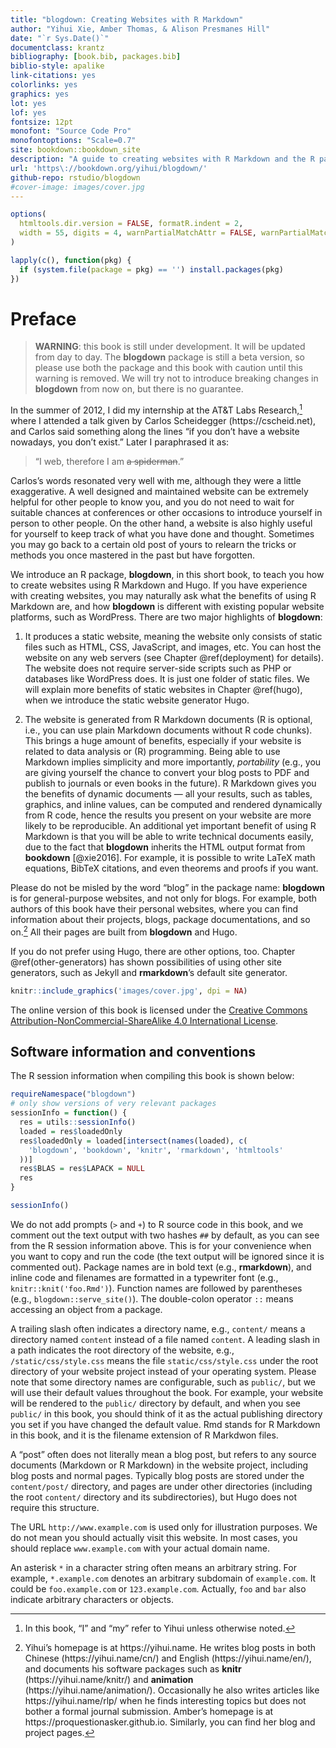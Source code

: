 ```yaml
--- 
title: "blogdown: Creating Websites with R Markdown"
author: "Yihui Xie, Amber Thomas, & Alison Presmanes Hill"
date: "`r Sys.Date()`"
documentclass: krantz
bibliography: [book.bib, packages.bib]
biblio-style: apalike
link-citations: yes
colorlinks: yes
graphics: yes
lot: yes
lof: yes
fontsize: 12pt
monofont: "Source Code Pro"
monofontoptions: "Scale=0.7"
site: bookdown::bookdown_site
description: "A guide to creating websites with R Markdown and the R package blogdown."
url: 'https\://bookdown.org/yihui/blogdown/'
github-repo: rstudio/blogdown
#cover-image: images/cover.jpg
---
```


```r
options(
  htmltools.dir.version = FALSE, formatR.indent = 2,
  width = 55, digits = 4, warnPartialMatchAttr = FALSE, warnPartialMatchDollar = FALSE
)

lapply(c(), function(pkg) {
  if (system.file(package = pkg) == '') install.packages(pkg)
})
```

# Preface {-}

> **WARNING**: this book is still under development. It will be updated from day to day. The **blogdown** package is still a beta version, so please use both the package and this book with caution until this warning is removed. We will try not to introduce breaking changes in **blogdown** from now on, but there is no guarantee.

In the summer of 2012, I did my internship at the AT&T Labs Research,^[In this book, "I" and "my" refer to Yihui unless otherwise noted.] where I attended a talk given by Carlos Scheidegger (https://cscheid.net), and Carlos said something along the lines "if you don't have a website nowadays, you don't exist." Later I paraphrased it as:

> "I web, therefore I am ~~a spiderman~~."

Carlos's words resonated very well with me, although they were a little exaggerative. A well designed and maintained website can be extremely helpful for other people to know you, and you do not need to wait for suitable chances at conferences or other occasions to introduce yourself in person to other people. On the other hand, a website is also highly useful for yourself to keep track of what you have done and thought. Sometimes you may go back to a certain old post of yours to relearn the tricks or methods you once mastered in the past but have forgotten.

We introduce an R package, **blogdown**, in this short book, to teach you how to create websites using R Markdown and Hugo. If you have experience with creating websites, you may naturally ask what the benefits of using R Markdown are, and how **blogdown** is different with existing popular website platforms, such as WordPress. There are two major highlights of **blogdown**:

1. It produces a static website, meaning the website only consists of static files such as HTML, CSS, JavaScript, and images, etc. You can host the website on any web servers (see Chapter \@ref(deployment) for details). The website does not require server-side scripts such as PHP or databases like WordPress does. It is just one folder of static files. We will explain more benefits of static websites in Chapter \@ref(hugo), when we introduce the static website generator Hugo.

1. The website is generated from R Markdown documents (R is optional, i.e., you can use plain Markdown documents without R code chunks). This brings a huge amount of benefits, especially if your website is related to data analysis or (R) programming. Being able to use Markdown implies simplicity and more importantly, _portability_ (e.g., you are giving yourself the chance to convert your blog posts to PDF and publish to journals or even books in the future). R Markdown gives you the benefits of dynamic documents --- all your results, such as tables, graphics, and inline values, can be computed and rendered dynamically from R code, hence the results you present on your website are more likely to be reproducible. An additional yet important benefit of using R Markdown is that you will be able to write technical documents easily, due to the fact that **blogdown** inherits the HTML output format from **bookdown** [@xie2016]. For example, it is possible to write LaTeX math equations, BibTeX citations, and even theorems and proofs if you want.

Please do not be misled by the word "blog" in the package name: **blogdown** is for general-purpose websites, and not only for blogs. For example, both authors of this book have their personal websites, where you can find information about their projects, blogs, package documentations, and so on.^[Yihui's homepage is at https://yihui.name. He writes blog posts in both Chinese (https://yihui.name/cn/) and English (https://yihui.name/en/), and documents his software packages such as **knitr** (https://yihui.name/knitr/) and **animation** (https://yihui.name/animation/). Occasionally he also writes articles like https://yihui.name/rlp/ when he finds interesting topics but does not bother a formal journal submission. Amber's homepage is at https://proquestionasker.github.io. Similarly, you can find her blog and project pages.] All their pages are built from **blogdown** and Hugo.

If you do not prefer using Hugo, there are other options, too. Chapter \@ref(other-generators) has shown possibilities of using other site generators, such as Jekyll and **rmarkdown**'s default site generator.

```r
knitr::include_graphics('images/cover.jpg', dpi = NA)
```

The online version of this book is licensed under the [Creative Commons Attribution-NonCommercial-ShareAlike 4.0 International License](http://creativecommons.org/licenses/by-nc-sa/4.0/).

## Software information and conventions {#software-info .unnumbered}

The R session information when compiling this book is shown below:

```r
requireNamespace("blogdown")
# only show versions of very relevant packages
sessionInfo = function() {
  res = utils::sessionInfo()
  loaded = res$loadedOnly
  res$loadedOnly = loaded[intersect(names(loaded), c(
    'blogdown', 'bookdown', 'knitr', 'rmarkdown', 'htmltools'
  ))]
  res$BLAS = res$LAPACK = NULL
  res
}
```

```r
sessionInfo()
```

We do not add prompts (`>` and `+`) to R source code in this book, and we comment out the text output with two hashes `##` by default, as you can see from the R session information above. This is for your convenience when you want to copy and run the code (the text output will be ignored since it is commented out). Package names are in bold text (e.g., **rmarkdown**), and inline code and filenames are formatted in a typewriter font (e.g., `knitr::knit('foo.Rmd')`). Function names are followed by parentheses (e.g., `blogdown::serve_site()`). The double-colon operator `::` means accessing an object from a package.

A trailing slash often indicates a directory name, e.g., `content/` means a directory named `content` instead of a file named `content`. A leading slash in a path indicates the root directory of the website, e.g., `/static/css/style.css` means the file `static/css/style.css` under the root directory of your website project instead of your operating system. Please note that some directory names are configurable, such as `public/`, but we will use their default values throughout the book. For example, your website will be rendered to the `public/` directory by default, and when you see `public/` in this book, you should think of it as the actual publishing directory you set if you have changed the default value. Rmd stands for R Markdown in this book, and it is the filename extension of R Markdwon files.

A "post" often does not literally mean a blog post, but refers to any source documents (Markdown or R Markdown) in the website project, including blog posts and normal pages. Typically blog posts are stored under the `content/post/` directory, and pages are under other directories (including the root `content/` directory and its subdirectories), but Hugo does not require this structure.

The URL `http://www.example.com` is used only for illustration purposes. We do not mean you should actually visit this website. In most cases, you should replace `www.example.com` with your actual domain name.

An asterisk `*` in a character string often means an arbitrary string. For example, `*.example.com` denotes an arbitrary subdomain of `example.com`. It could be `foo.example.com` or `123.example.com`. Actually, `foo` and `bar` also indicate arbitrary characters or objects.

